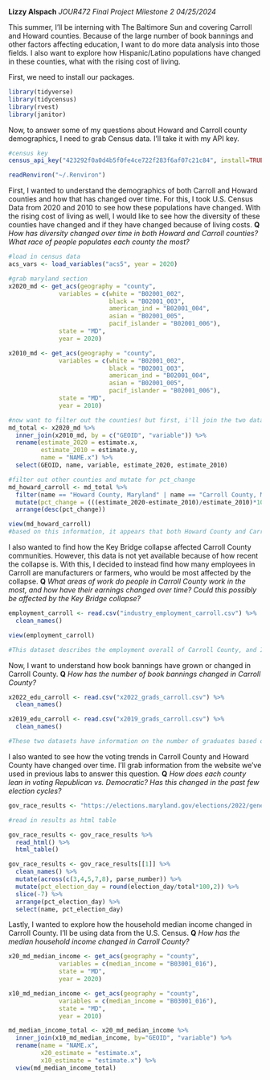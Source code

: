 **Lizzy Alspach**
*JOUR472 Final Project Milestone 2*
*04/25/2024*

This summer, I’ll be interning with The Baltimore Sun and covering Carroll and Howard counties. Because of the large number of book bannings and other factors affecting education, I want to do more data analysis into those fields. I also want to explore how Hispanic/Latino populations have changed in these counties, what with the rising cost of living. 

First, we need to install our packages.
```r
library(tidyverse)
library(tidycensus)
library(rvest)
library(janitor)
```


Now, to answer some of my questions about Howard and Carroll county demographics, I need to grab Census data. I'll take it with my API key. 
```r
#census key
census_api_key("423292f0a0d4b5f0fe4ce722f283f6af07c21c84", install=TRUE, overwrite=TRUE)

readRenviron("~/.Renviron")
```

First, I wanted to understand the demographics of both Carroll and Howard counties and how that has changed over time. For this, I took U.S. Census Data from 2020 and 2010 to see how these populations have changed. With the rising cost of living as well, I would like to see how the diversity of these counties have changed and if they have changed because of living costs. 
**Q**
*How has diversity changed over time in both Howard and Carroll counties? What race of people populates each county the most?*
```r
#load in census data
acs_vars <- load_variables("acs5", year = 2020)

#grab maryland section
x2020_md <- get_acs(geography = "county",
              variables = c(white = "B02001_002", 
                            black = "B02001_003",
                            american_ind = "B02001_004",
                            asian = "B02001_005",
                            pacif_islander = "B02001_006"),
              state = "MD",
              year = 2020) 

x2010_md <- get_acs(geography = "county",
              variables = c(white = "B02001_002", 
                            black = "B02001_003",
                            american_ind = "B02001_004",
                            asian = "B02001_005",
                            pacif_islander = "B02001_006"),
              state = "MD",
              year = 2010) 

#now want to filter out the counties! but first, i'll join the two dataframes
md_total <- x2020_md %>% 
  inner_join(x2010_md, by = c("GEOID", "variable")) %>% 
  rename(estimate_2020 = estimate.x, 
         estimate_2010 = estimate.y,
         name = "NAME.x") %>%
  select(GEOID, name, variable, estimate_2020, estimate_2010)

#filter out other counties and mutate for pct_change
md_howard_carroll <- md_total %>% 
  filter(name == "Howard County, Maryland" | name == "Carroll County, Maryland") %>% 
  mutate(pct_change = (((estimate_2020-estimate_2010)/estimate_2010)*100)) %>% 
  arrange(desc(pct_change))

view(md_howard_carroll)
#based on this information, it appears that both Howard County and Carroll County have become more diverse.
```

I also wanted to find how the Key Bridge collapse affected Carroll County communities. However, this data is not yet available because of how recent the collapse is. With this, I decided to instead find how many employees in Carroll are manufacturers or farmers, who would be most affected by the collapse. 
**Q**
*What areas of work do people in Carroll County work in the most, and how have their earnings changed over time? Could this possibly be affected by the Key Bridge collapse?*
```r
employment_carroll <- read.csv("industry_employment_carroll.csv") %>% 
  clean_names()

view(employment_carroll)

#This dataset describes the employment overall of Carroll County, and I will sort and break that down by manufacturers and farmers. I will filter out other jobs, and then also sort by median earnings and median earnings growth since this dataset has information from previous years. 
```

Now, I want to understand how book bannings have grown or changed in Carroll County. 
**Q**
*How has the number of book bannings changed in Carroll County?*
```r
x2022_edu_carroll <- read.csv("x2022_grads_carroll.csv") %>% 
  clean_names()

x2019_edu_carroll <- read.csv("x2019_grads_carroll.csv") %>% 
  clean_names()

#These two datasets have information on the number of graduates based on age, race and ethnicity, as well as the percentage of the whole in Maryland. I plan to use the percentage data and the count to determine the change in high school graduates in Carroll from before book bannings reached their height and after we saw an increase number of banned books. While the COVID-19 pandemic could also be a contributor to this issue, I plan to address that in my final memo and writeup. 
```

I also wanted to see how the voting trends in Carroll County and Howard County have changed over time. I'll grab information from the website we've used in previous labs to answer this question.
**Q**
*How does each county lean in voting Republican vs. Democratic? Has this changed in the past few election cycles?*
```r
gov_race_results <- "https://elections.maryland.gov/elections/2022/general_results/gen_results_2022_1.html"

#read in results as html table

gov_race_results <- gov_race_results %>%   
  read_html() %>%   
  html_table() 

gov_race_results <- gov_race_results[[1]] %>%  
  clean_names() %>%  
  mutate(across(c(3,4,5,7,8), parse_number)) %>%  
  mutate(pct_election_day = round(election_day/total*100,2)) %>%  
  slice(-7) %>%  
  arrange(pct_election_day) %>%  
  select(name, pct_election_day) 
```

Lastly, I wanted to explore how the household median income changed in Carroll County. I'll be using data from the U.S. Census. 
**Q**
*How has the median household income changed in Carroll County?*
```r
x20_md_median_income <- get_acs(geography = "county",
              variables = c(median_income = "B03001_016"),
              state = "MD",
              year = 2020) 

x10_md_median_income <- get_acs(geography = "county",
              variables = c(median_income = "B03001_016"),
              state = "MD",
              year = 2010)

md_median_income_total <- x20_md_median_income %>% 
  inner_join(x10_md_median_income, by="GEOID", "variable") %>% 
  rename(name = "NAME.x",
         x20_estimate = "estimate.x",
         x10_estimate = "estimate.x") %>% 
  view(md_median_income_total)
  
```


